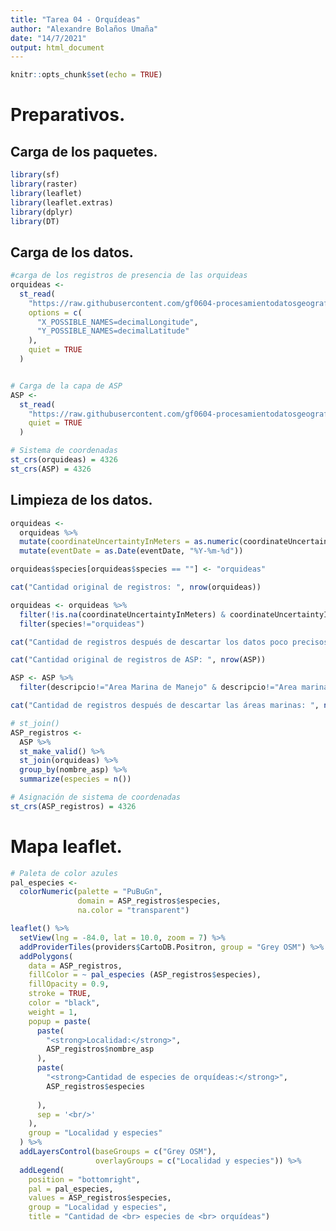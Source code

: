 ---
title: "Tarea 04 - Orquídeas"
author: "Alexandre Bolaños Umaña"
date: "14/7/2021"
output: html_document
---

```{r setup, include=FALSE}
knitr::opts_chunk$set(echo = TRUE)
```

# Preparativos.

## Carga de los paquetes.
```{r carga-paquetes, message=FALSE, warning=FALSE}
library(sf)
library(raster)
library(leaflet)
library(leaflet.extras)
library(dplyr)
library(DT)

```

## Carga de los datos.
```{r carga-datos}

#carga de los registros de presencia de las orquideas
orquideas <-
  st_read(
    "https://raw.githubusercontent.com/gf0604-procesamientodatosgeograficos/2021i-datos/main/gbif/orchidaceae-cr-registros.csv",
    options = c(
      "X_POSSIBLE_NAMES=decimalLongitude",
      "Y_POSSIBLE_NAMES=decimalLatitude"
    ),
    quiet = TRUE
  )


# Carga de la capa de ASP
ASP <-
  st_read(
    "https://raw.githubusercontent.com/gf0604-procesamientodatosgeograficos/2021i-datos/main/sinac/asp/asp-wgs84.geojson",
    quiet = TRUE
  )

```

```{r}
# Sistema de coordenadas
st_crs(orquideas) = 4326
st_crs(ASP) = 4326
```



## Limpieza de los datos. 
```{r cambio-tipo-datos}
orquideas <-
  orquideas %>%
  mutate(coordinateUncertaintyInMeters = as.numeric(coordinateUncertaintyInMeters)) %>%
  mutate(eventDate = as.Date(eventDate, "%Y-%m-%d")) 

orquideas$species[orquideas$species == ""] <- "orquideas"
```

```{r limpieza-datos, message=FALSE, warning=FALSE}
cat("Cantidad original de registros: ", nrow(orquideas))
```
```{r}
orquideas <- orquideas %>%
  filter(!is.na(coordinateUncertaintyInMeters) & coordinateUncertaintyInMeters <= 1000)%>%
  filter(species!="orquideas")

cat("Cantidad de registros después de descartar los datos poco precisos: ", nrow(orquideas))
```
```{r}
cat("Cantidad original de registros de ASP: ", nrow(ASP))
```
```{r}
ASP <- ASP %>%
  filter(descripcio!="Area Marina de Manejo" & descripcio!="Area marina protegida")

cat("Cantidad de registros después de descartar las áreas marinas: ", nrow(ASP))
```
```{r}
# st_join()
ASP_registros <-
  ASP %>%
  st_make_valid() %>%
  st_join(orquideas) %>%
  group_by(nombre_asp) %>%
  summarize(especies = n())

# Asignación de sistema de coordenadas
st_crs(ASP_registros) = 4326
```



# Mapa leaflet.
```{r mapa-paleta-de-color}
# Paleta de color azules
pal_especies <-
  colorNumeric(palette = "PuBuGn",
               domain = ASP_registros$especies,
               na.color = "transparent")
```

```{r mapa}
leaflet() %>%
  setView(lng = -84.0, lat = 10.0, zoom = 7) %>%
  addProviderTiles(providers$CartoDB.Positron, group = "Grey OSM") %>%
  addPolygons(
    data = ASP_registros,
    fillColor = ~ pal_especies (ASP_registros$especies),
    fillOpacity = 0.9,
    stroke = TRUE,
    color = "black",
    weight = 1,
    popup = paste(
      paste(
        "<strong>Localidad:</strong>",
        ASP_registros$nombre_asp
      ),
      paste(
        "<strong>Cantidad de especies de orquídeas:</strong>",
        ASP_registros$especies
        
      ),
      sep = '<br/>'
    ),
    group = "Localidad y especies"
  ) %>%
  addLayersControl(baseGroups = c("Grey OSM"),
                   overlayGroups = c("Localidad y especies")) %>%
  addLegend(
    position = "bottomright",
    pal = pal_especies,
    values = ASP_registros$especies,
    group = "Localidad y especies",
    title = "Cantidad de <br> especies de <br> orquídeas")

```



